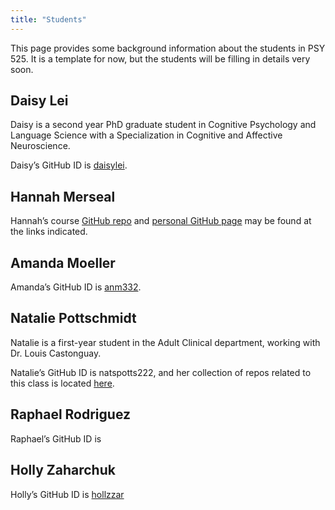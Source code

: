 ```yaml
---
title: "Students"
---
```


This page provides some background information about the students in PSY 525.
It is a template for now, but the students will be filling in details very soon.

## Daisy Lei

Daisy is a second year PhD graduate student in Cognitive Psychology and Language Science with a Specialization in Cognitive and Affective Neuroscience.

Daisy's GitHub ID is [daisylei](https://github.com/daisylei).

## Hannah Merseal

Hannah's course [GitHub repo](https://github.com/hannah-merseal/psy-525-reproducible-research-2020) and [personal GitHub page](https://github.com/hannah-merseal) may be found at the links indicated.

## Amanda Moeller

Amanda's GitHub ID is [anm332](https://github.com/anm332).

## Natalie Pottschmidt

Natalie is a first-year student in the Adult Clinical department, working with Dr. Louis Castonguay.

Natalie's GitHub ID is natspotts222, and her collection of repos related to this class is located [here](https://github.com/PSY-525).

## Raphael Rodriguez

Raphael's GitHub ID is <YOUR_ID_HERE>

## Holly Zaharchuk

Holly's GitHub ID is [hollzzar](https://github.com/hollzzar)

